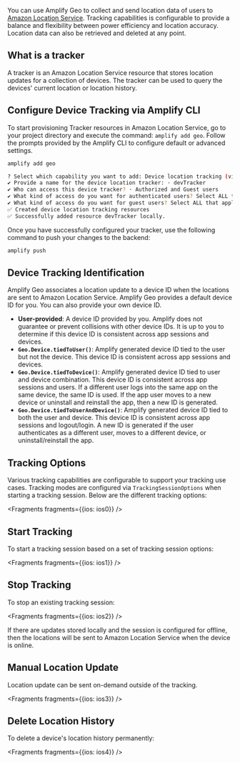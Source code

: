 You can use Amplify Geo to collect and send location data of users to [Amazon Location Service](https://aws.amazon.com/location/).  Tracking capabilities is configurable to provide a balance and flexibility between power efficiency and location accuracy. Location data can also be retrieved and deleted at any point.  

## What is a tracker
A tracker is an Amazon Location Service resource that stores location updates for a collection of devices. The tracker can be used to query the devices' current location or location history.

## Configure Device Tracking via Amplify CLI

To start provisioning Tracker resources in Amazon Location Service,  go to your project directory and execute the command: `amplify add geo`.
Follow the prompts provided by the Amplify CLI to configure default or advanced settings. 
```sh
amplify add geo

? Select which capability you want to add: Device location tracking (view device locations and history)
✔ Provide a name for the device location tracker: · devTracker
✔ Who can access this device tracker? · Authorized and Guest users
✔ What kind of access do you want for authenticated users? Select ALL that apply: · Update device position, Read latest device position, Read device position history, List device positions, Delete device position history
✔ What kind of access do you want for guest users? Select ALL that apply: · Update device position, Read latest device position, Read device position history, List device positions, Delete device position history
✅ Created device location tracking resources
✅ Successfully added resource devTracker locally.

```


Once you have successfully configured your tracker, use the following command to push your changes to the backend:
```sh
amplify push
```

## Device Tracking Identification
Amplify Geo associates a location update to a device ID when the locations are sent to Amazon Location Service.  Amplify Geo provides a default device ID for you.  You can also provide your own device ID.

* **User-provided**: A device ID provided by you.  Amplify does not guarantee or prevent collisions with other device IDs. It is up to you to determine if this device ID is consistent across app sessions and devices.
* **`Geo.Device.tiedToUser()`**: Amplify generated device ID tied to the user but not the device.  This device ID is consistent across app sessions and devices.
* **`Geo.Device.tiedToDevice()`**: Amplify generated device ID tied to user and device combination.  This device ID is consistent across app sessions and users. If a different user logs into the same app on the same device, the same ID is used.  If the app user moves to a new device or uninstall and reinstall the app, then a new ID is generated.
* **`Geo.Device.tiedToUserAndDevice()`**: Amplify generated device ID tied to both the user and device. This device ID is consistent across app sessions and logout/login.  A new ID is generated if the user authenticates as a different user, moves to a different device, or uninstall/reinstall the app. 

## Tracking Options
Various tracking capabilities are configurable to support your tracking use cases.  Tracking modes are configured via `TrackingSessionOptions` when starting a tracking session.  Below are the different tracking options:


<Fragments fragments={{ios: ios0}} />

## Start Tracking
To start a tracking session based on a set of tracking session options:


<Fragments fragments={{ios: ios1}} />

## Stop Tracking
To stop an existing tracking session:


<Fragments fragments={{ios: ios2}} />

If there are updates stored locally and the session is configured for offline, then the locations will be sent to Amazon Location Service when the device is online.

## Manual Location Update
Location update can be sent on-demand outside of the tracking.


<Fragments fragments={{ios: ios3}} />

## Delete Location History
To delete a device's location history permanently:


<Fragments fragments={{ios: ios4}} />